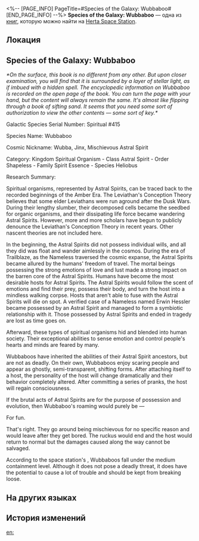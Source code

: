 <%-- [PAGE_INFO]
PageTitle=#Species of the Galaxy: Wubbaboo#
[END_PAGE_INFO] --%>
{{Дополнить}}
{{Книга Инфобокс
|id           = 044
|partIds      = 190158
|Название     = 
|Изображение  = Журнал с КСГ.png
|Мир          = Herta Space Station
|Томов        = 1
|Автор        = <!--нужно добавить-->
|Описание     = On the surface, this book is no different from any other. But upon closer examination, you will find that it is surrounded by a layer of stellar light, as if imbued with a hidden spell.
|Том1         = {{tx}}
|Источник1    = {{tx|Отсутствует источник}}
|Персонажи    = 
|Фракции      = Leviathan; The Nameless
}}
'''Species of the Galaxy: Wubbaboo''' — одна из [[Книги|книг]], которую можно найти на [[Herta Space Station]].

==Локация==
{{Отметка карты|<!--название карты-->|<!--id отметки-->}}

==Species of the Galaxy: Wubbaboo==
''*On the surface, this book is no different from any other. But upon closer examination, you will find that it is surrounded by a layer of stellar light, as if imbued with a hidden spell. The encyclopedic information on Wubbaboo is recorded on the open page of the book. You can turn the page with your hand, but the content will always remain the same. It's almost like flipping through a book of sifting sand. It seems that you need some sort of authorization to view the other contents &mdash; some sort of key.*''

Galactic Species Serial Number: Spiritual #415

Species Name: Wubbaboo

Cosmic Nickname: Wubba, Jinx, Mischievous Astral Spirit

Category: Kingdom Spiritual Organism - Class Astral Spirit - Order Shapeless - Family Spirit Essence - Species Heliobus

Research Summary:

Spiritual organisms, represented by Astral Spirits, can be traced back to the recorded beginnings of the Amber Era. The Leviathan's Conception Theory believes that some elder Leviathans were run aground after the Dusk Wars. During their lengthy slumber, their decomposed cells became the seedbed for organic organisms, and their dissipating life force became wandering Astral Spirits. However, more and more scholars have begun to publicly denounce the Leviathan's Conception Theory in recent years. Other nascent theories are not included here.

In the beginning, the Astral Spirits did not possess individual wills, and all they did was float and wander aimlessly in the cosmos. During the era of Trailblaze, as the Nameless traversed the cosmic expanse, the Astral Spirits became allured by the humans' freedom of travel. The mortal beings possessing the strong emotions of love and lust made a strong impact on the barren core of the Astral Spirits. Humans have become the most desirable hosts for Astral Spirits. The Astral Spirits would follow the scent of emotions and find their prey, possess their body, and turn the host into a mindless walking corpse. Hosts that aren't able to fuse with the Astral Spirits will die on spot. A verified case of a Nameless named Erwin Hessler became possessed by an Astral Spirit and managed to form a symbiotic relationship with it. Those possessed by Astral Spirits and ended in tragedy are lost as time goes on.

Afterward, these types of spiritual organisms hid and blended into human society. Their exceptional abilities to sense emotion and control people's hearts and minds are feared by many.

Wubbaboos have inherited the abilities of their Astral Spirit ancestors, but are not as deadly. On their own, Wubbaboos enjoy scaring people and appear as ghostly, semi-transparent, shifting forms. After attaching itself to a host, the personality of the host will change dramatically and their behavior completely altered. After committing a series of pranks, the host will regain consciousness.

If the brutal acts of Astral Spirits are for the purpose of possession and evolution, then Wubbaboo's roaming would purely be &mdash;

For fun.

That's right. They go around being mischievous for no specific reason and would leave after they get bored. The ruckus would end and the host would return to normal but the damages caused along the way cannot be salvaged.

According to the space station's {{Цвет|Ключевой|nobold=1|Adler's Tier System}}, Wubbaboos fall under the medium containment level. Although it does not pose a deadly threat, it does have the potential to cause a lot of trouble and should be kept from breaking loose.

==На других языках==
{{На других языках
|en   = Species of the Galaxy: Wubbaboo
|zhs  = 星域界种指要：呜呜伯
|zht  = 星域界種要點：嗚嗚伯
|ja   = 星域界種要旨：ウーウーボ
|ko   = 천체 생태 요점: 울보 유령
|es   = Especies de la galaxia: buabuabó
|fr   = Espèces de la galaxie&nbsp;: les Wubbabous
|ru   = Виды галактики: Вуббабу
|th   = คู่มือนิเวศวิทยากาแล็กซี: Wubbaboo
|vi   = Khái Quát Về Loài Ở Ngân Hà: Wubbaboo
|de   = Spezies der Galaxis: Wubbaboo
|id   = Spesies Galaksi: Wubbaboo
|pt   = Espécies da Galáxia: Wubbaboo
}}

==История изменений==
{{История изменений|3.5}}

[[en:]]